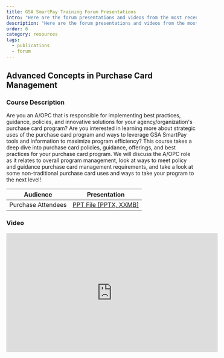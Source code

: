 ```yaml
---
title: GSA SmartPay Training Forum Presentations
intro: "Here are the forum presentations and videos from the most recent GSA SmartPay Training Forum."
description: "Here are the forum presentations and videos from the most recent GSA SmartPay Training Forum."
order: 6
category: resources
tags:
  - publications
  - forum
---
```


## Advanced Concepts in Purchase Card Management

### Course Description
Are you an A/OPC that is responsible for implementing best practices, guidance, policies, and innovative solutions for your agency/organization's purchase card program? Are you interested in learning more about strategic uses of the purchase card program and ways to leverage GSA SmartPay tools and information to maximize program efficiency? This course takes a deep dive into purchase card policies, guidance, offerings, and best practices for your purchase card program. We will discuss the A/OPC role as it relates to overall program management, look at ways to meet policy and guidance purchase card management requirements, and take a look at some non-traditional purchase card uses and ways to take your program to the next level!

| Audience      | Presentation |
| ----------- | ----------- |
| Purchase Attendees | [PPT File [PPTX, XXMB]](/files/GSA001_Advanced_Concepts_in_Purchase_Card_Management.pptx) |

### Video
<iframe width="560" height="315" src="https://www.youtube.com/embed/bI9C8DmCITY?si=MMpsxcCFPhvr_l40" title="YouTube video player" frameborder="0" allow="accelerometer; autoplay; clipboard-write; encrypted-media; gyroscope; picture-in-picture; web-share" allowfullscreen></iframe>
